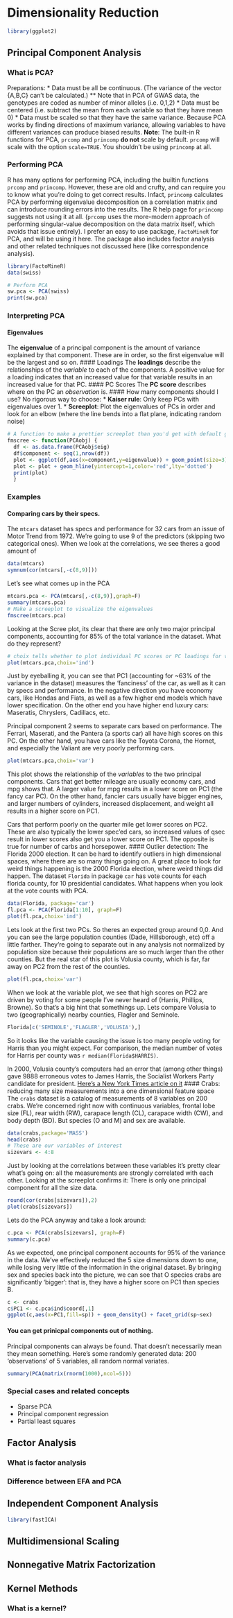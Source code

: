 Dimensionality Reduction
========================================================

```r
library(ggplot2)
```

Principal Component Analysis
-----
### What is PCA?
Preparations:
* Data must be all be continuous. (The variance of the vector {A,B,C} can't be calculated.)
** Note that in PCA of GWAS data, the genotypes are coded as number of minor alleles (i.e. 0,1,2)
* Data must be centered (i.e. subtract the mean from each variable so that they have mean 0)
* Data must be scaled so that they have the same variance. Because PCA works by finding directions of maximum variance, allowing variables to have different variances can produce biased results. __Note__: The built-in R functions for PCA, `prcomp` and `princomp` __do not__ scale by default. `prcomp` will scale with the option `scale=TRUE`. You shouldn't be using `princomp` at all. 

### Performing PCA
R has many options for performing PCA, including the builtin functions `prcomp` and `princomp`. However, these are old and crufty, and can require you to know what you're doing to get correct results. Infact, `princomp` calculates PCA by performing eigenvalue decomposition on a correlation matrix and can introduce rounding errors into the results. The R help page for `princomp` suggests not using it at all. (`prcomp` uses the more-modern approach of performing singular-value decomposition on the data matrix itself, which avoids that issue entirely).
I prefer an easy to use package, `FactoMineR` for PCA, and will be using it here. The package also includes factor analysis and other related techniques not discussed here (like correspondence analysis).

```r
library(FactoMineR)
data(swiss)
```
```r
# Perform PCA
sw.pca <- PCA(swiss)
print(sw.pca)
```
### Interpreting PCA
#### Eigenvalues
The __eigenvalue__ of a principal component is the amount of variance explained by that component. These are in order, so the first eigenvalue will be the largest and so on. 
#### Loadings
The __loadings__ describe the relationships of the _variable_ to each of the components. A positive value for a loading indicates that an increased value for that variable results in an increased value for that PC. 
#### PC Scores
The __PC score__ describes where on the PC an _observation_ is.
#### How many components should I use?
No rigorous way to choose:
* __Kaiser rule__: Only keep PCs with eigenvalues over 1.
* __Screeplot__: Plot the eigenvalues of PCs in order and look for an elbow (where the line bends into a flat plane, indicating random noise)
```r
# A function to make a prettier screeplot than you'd get with default graphics
fmscree <- function(PCAobj) {
  df <- as.data.frame(PCAobj$eig)
  df$component <- seq(1,nrow(df))
  plot <- ggplot(df,aes(x=component,y=eigenvalue)) + geom_point(size=3) + geom_line()
  plot <- plot + geom_hline(yintercept=1,color='red',lty='dotted') 
  print(plot)
  }
```
### Examples
#### Comparing cars by their specs.
The `mtcars` dataset has specs and performance for 32 cars from an issue of Motor Trend from 1972. We're going to use 9 of the predictors (skipping two categorical ones). When we look at the correlations, we see theres a good amount of 
```r
data(mtcars)
symnum(cor(mtcars[,-c(8,9)]))
```
Let's see what comes up in the PCA
```r
mtcars.pca <- PCA(mtcars[,-c(8,9)],graph=F)
summary(mtcars.pca)
# Make a screeplot to visualize the eigenvalues
fmscree(mtcars.pca)
```
Looking at the Scree plot, its clear that there are only two major principal components, accounting for 85% of the total variance in the dataset. What do they represent?
```r
# choix tells whether to plot individual PC scores or PC loadings for variables
plot(mtcars.pca,choix='ind')
```
Just by eyeballing it, you can see that PC1 (accounting for ~63% of the variance in the dataset) measures the 'fanciness' of the car, as well as it can by specs and performance. In the negative direction you have economy cars, like Hondas and Fiats, as well as a few higher end models which have lower specification. On the other end you have higher end luxury cars: Maseratis, Chryslers, Cadillacs, etc. 


Principal component 2 seems to separate cars based on performance. The Ferrari, Maserati, and the Pantera (a sports car) all have high scores on this PC. On the other hand, you have cars like the Toyota Corona, the Hornet, and especially the Valiant are very poorly performing cars. 

```r
plot(mtcars.pca,choix='var')
```
This plot shows the relationship of the *variables* to the two principal components. Cars that get better mileage are usually economy cars, and mpg shows that. A larger value for mpg results in a lower score on PC1 (the fancy car PC). On the other hand, fancier cars usually have bigger engines, and larger numbers of cylinders, increased displacement, and weight all results in a higher score on PC1. 

Cars that perform poorly on the quarter mile get lower scores on PC2. These are also typically the lower spec'ed cars, so increased values of qsec result in lower scores also get you a lower score on PC1. The opposite is true for number of carbs and horsepower. 
#### Outlier detection: The Florida 2000 election.
It can be hard to identify outliers in high dimensional spaces, where there are so many things going on. A great place to look for weird things happening is the 2000  Florida election, where weird things did happen. The dataset `Florida` in package `car` has vote counts for each florida county, for 10 presidential candidates. What happens when you look at the vote counts with PCA.  
```r
data(Florida, package='car')
fl.pca <- PCA(Florida[1:10], graph=F)
plot(fl.pca,choix='ind')
```
Lets look at the first two PCs. So theres an expected group around 0,0. And you can see the large population counties (Dade, Hillsborough, etc) off a little farther. They're going to separate out in any analysis not normalized by population size because their populations are so much larger than the other counties. But the real star of this plot is Volusia county, which is far, far away on PC2 from the rest of the counties. 
```r
plot(fl.pca,choix='var')
```
When we look at the variable plot, we see that high scores on PC2 are driven by voting for some people I've never heard of (Harris, Phillips, Browne). So that's a big hint that somethings up. Lets compare Volusia to two (geographically) nearby counties, Flagler and Seminole. 

```r
Florida[c('SEMINOLE','FLAGLER','VOLUSIA'),]
```
So it looks like the variable causing the issue is too many people voting for Harris than you might expect. For comparison, the median number of votes for Harris per county was `r median(Florida$HARRIS)`.

In 2000, Volusia county's computers had an error that (among other things) gave 9888 erroneous votes to James Harris, the Socialist Workers Party candidate for president. [Here's a New York Times article on it](http://www.nytimes.com/2000/11/10/us/2000-campaign-florida-vote-democrats-tell-problems-polls-across-florida.html?pagewanted=all&src=pm)
#### Crabs: reducing many size measurements into a one dimensional feature space
The `crabs` dataset is a catalog of measurements of 8 variables on 200 crabs. We're concerned right now with continuous variables, frontal lobe size (FL), rear width (RW), carapace length (CL), carapace width (CW), and body depth (BD). But species (O and M) and sex are available.

```r
data(crabs,package='MASS')
head(crabs)
# These are our variables of interest
sizevars <- 4:8
```

Just by looking at the correlations between these variables it's pretty clear what's going on: all the measurements are strongly correlated with each other. Looking at the screeplot confirms it: There is only one principal component for all the size data. 
```r
round(cor(crabs[sizevars]),2)
plot(crabs[sizevars])
```
Lets do the PCA anyway and take a look around:
```r
c.pca <- PCA(crabs[sizevars], graph=F)
summary(c.pca)
```

As we expected, one principal component accounts for 95% of the variance in the data. We've effectively reduced the 5 size dimensions down to one, while losing very little of the information in the original dataset. By bringing sex and species back into the picture, we can see that O species crabs are significantly 'bigger': that is, they have a higher score on PC1 than species B.  
```r
c <- crabs
c$PC1 <- c.pca$ind$coord[,1]
ggplot(c,aes(x=PC1,fill=sp)) + geom_density() + facet_grid(sp~sex)
```
#### You can get prinicpal components out of nothing.
Principal components can always be found. That doesn't necessarily mean they mean something. Here's some randomly generated data: 200 'observations' of 5 variables, all random normal variates. 
```r
summary(PCA(matrix(rnorm(1000),ncol=5)))
```
### Special cases and related concepts
* Sparse PCA
* Principal component regression
* Partial least squares

Factor Analysis
-----
### What is factor analysis
### Difference between EFA and PCA


Independent Component Analysis
-----
```r
library(fastICA)
```
Multidimensional Scaling
-----

Nonnegative Matrix Factorization
-----

Kernel Methods
-----
### What is a kernel?
